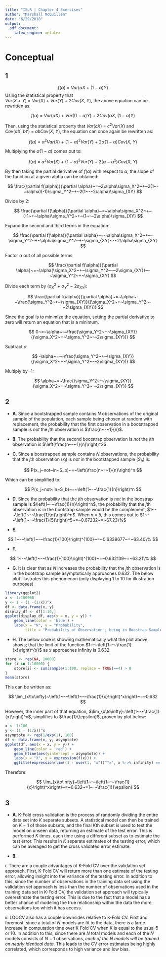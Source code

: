 ```yaml
---
title: "ISLR | Chapter 4 Exercises"
author: "Marshall McQuillen"
date: "6/29/2018"
output: 
  pdf_document: 
    latex_engine: xelatex
---
```


# Conceptual

## 1

$$
f(\alpha)~=~Var(\alpha X~+~(1~-~\alpha)Y)
$$
Using the statistical property that $Var(X~+~Y)~=~Var(X)~+~Var(Y)~+~2Cov(X,~Y)$, the above equation can be rewritten as:

$$
f(\alpha)~=~Var(\alpha X)~+~Var((1~-~\alpha)Y)~+~2Cov(\alpha X,~(1~-~\alpha)Y)
$$

Then, using the statistical property that $Var(cX)~=~c^2Var(X)$ and $Cov(aX,~bY)~=~abCov(X,~Y)$, the equation can once again be rewritten as:

$$
f(\alpha)~=~\alpha^2Var(X)~+~(1~-~\alpha)^2Var(Y)~+~2\alpha(1~-~\alpha)Cov(X,~Y)
$$

Multiplying the $\alpha(1~-~\alpha)$ comes out to:

$$
f(\alpha)~=~\alpha^2Var(X)~+~(1~-~\alpha)^2Var(Y)~+~2(\alpha~-~\alpha^2)Cov(X,~Y)
$$

By then taking the partial derivative of $f(\alpha)$ with respect to $\alpha$, the slope of the function at a given alpha can be obtained:

$$
\frac{\partial f(\alpha)}{\partial \alpha}~=~2\alpha\sigma_X^2~+~2(1~-~\alpha)(-1)\sigma_Y^2~+~2(1~-~2\alpha)\sigma_{XY}
$$

Divide by 2:

$$
\frac{\partial f(\alpha)}{\partial \alpha}~=~\alpha\sigma_X^2~+~(-1~+~\alpha)\sigma_Y^2~+~(1~-~2\alpha)\sigma_{XY}
$$

Expand the second and third terms in the equation:

$$
\frac{\partial f(\alpha)}{\partial \alpha}~=~\alpha\sigma_X^2~+~-\sigma_Y^2~+~\alpha\sigma_Y^2~+~\sigma_{XY}~-~2\alpha\sigma_{XY}
$$

Factor $\alpha$ out of all possible terms:

$$
\frac{\partial f(\alpha)}{\partial \alpha}~=~\alpha(\sigma_X^2~+~\sigma_Y^2~-~2\sigma_{XY})~-~\sigma_Y^2~+~\sigma_{XY}
$$

Divide each term by $(\sigma_X^2~+~\sigma_Y^2~-~2\sigma_{XY})$:

$$
\frac{\partial f(\alpha)}{\partial \alpha}~=~\alpha~-~\frac{\sigma_Y^2~+~\sigma_{XY}}{(\sigma_X^2~+~\sigma_Y^2~-~2\sigma_{XY})}
$$

Since the goal is to minimize the equation, setting the partial derivative to zero will return an equation that is a minimum.

$$
0~=~\alpha~-~\frac{\sigma_Y^2~+~\sigma_{XY}}{(\sigma_X^2~+~\sigma_Y^2~-~2\sigma_{XY})}
$$

Subtract $\alpha$

$$
-\alpha~=-~\frac{\sigma_Y^2~+~\sigma_{XY}}{(\sigma_X^2~+~\sigma_Y^2~-~2\sigma_{XY})}
$$

Multiply by -1:

$$
\alpha~=~\frac{\sigma_Y^2~-~\sigma_{XY}}{\sigma_X^2~+~\sigma_Y^2~-~2\sigma_{XY}}
$$

## 2

* **A**. Since a bootstrapped sample contains $N$ observations of the original sample of the population, each sample being chosen at random with replacement, the probability that the first observation in a bootstrapped sample is *not* the $j$th observation is $\frac{n~-~1}{n}$.

* **B**. The probability that the second bootstrap observation is *not* the $j$th observation is $\left(\frac{n~-~1}{n}\right)^2$.

* **C**. Since a boostrapped sample contains $N$ observations, the probability that the $j$th observation ($x_j$) is *not* in the bootstapped sample ($S_b$) is:

$$
P(x_j~not~in~S_b)~=~\left(\frac{n~-~1}{n}\right)^n
$$

\setlength{\leftskip}{2cm}

Which can be simplified to:

\setlength{\leftskip}{0pt}

$$
P(x_j~not~in~S_b)~=~\left(1~-~\frac{1}{n}\right)^n
$$

* **D**. Since the probability that the $j$th observation is *not* in the boostrap sample is $\left(1~-~\frac{1}{n}\right)^n$, the probability that the $j$th observation *is* in the bootstrap sample would be the complement, $1~-~\left(1~-~\frac{1}{n}\right)^n$. When $n~=~5$, this comes out to $1~-~\left(1~-~\frac{1}{5}\right)^5~=~0.67232~=~67.23\%$

* **E**.

$$
1~-~\left(1~-~\frac{1}{100}\right)^{100}~=~0.6339677~=~63.40\%
$$

* **F**.

$$
1~-~\left(1~-~\frac{1}{100}\right)^{100}~=~0.632139~=~63.21\%
$$

* **G**. It is clear that as $N$ increases the probability that the $j$th observation is in the bootstrap sample asymptotically approaches 0.632. The below plot illustrates this phenomenon (only displaying 1 to 10 for illustration purposes)

```r
library(ggplot2)
x <- 1:100000
y <- 1 - (1 -(1/x))^x
df <- data.frame(x, y)
display_df <- df[1:10,]
ggplot(display_df, aes(x = x, y = y)) +
    geom_line(color = 'blue') +
    labs(x = "N", y = "Probability",
         title = "Probability of Observation j being in Boostrap Sample")
```

* **H**. The below code is showing mathematically what the plot above shows; that the limit of the function $1~-~\left(1~-~\frac{1}{x}\right)^{x}$ as $x$ approaches infinity is 0.632.

```r
store <- rep(NA, 10000)
for (i in 1:10000) {
    store[i] <- sum(sample(1:100, replace = TRUE)==4) > 0
}
mean(store)
```

This can be written as:

$$
\lim_{x\to\infty}~\left(1~-~\left(1~-~\frac{1}{x}\right)^x\right)~=~0.632
$$

However, the inner part of that equation, $\lim_{x\to\infty}~\left(1~-~\frac{1}{x}\right)^x$, simplifies to $\frac{1}{\epsilon}$, proven by plot below:

```r
x <- 1:100
y <- (1 - (1/x))^x
asymptote <- rep(1/exp(1), 100)
df <- data.frame(x, y, asymptote)
ggplot(df, aes(x = x, y = y)) +
    geom_line(color = 'red') +
    geom_hline(aes(yintercept = asymptote)) +
    labs(x = "X", y = expression(f(x))) +
    ggtitle(expression(lim((1 - over(1, "x"))^"x", x %->% infinity) == frac(1, e)))
```

\setlength{\leftskip}{2cm}

Therefore:

\setlength{\leftskip}{0pt}

$$
\lim_{x\to\infty}~\left(1~-~\left(1~-~\frac{1}{x}\right)^x\right)~=~0.632~=1~-~\frac{1}{\epsilon}
$$

## 3

* **A**. K-Fold cross validation is the process of randomly dividing the entire data set into $K$ separate subsets. A statistical model can then be trained on $K~-~1$ of those subsets, and the final $K$th subset is used to test the model on unseen data, returning an estimate of the test error. This is performed $K$ times, each time using a different subset as to estimate the test error. This results in $K$ separate estimates of the testing error, which can be averaged to get the cross validated error estimate.

* **B**.

\setlength{\leftskip}{2cm}

*i*. There are a couple advantages of K-Fold CV over the validation set approach. First, K-Fold CV will return more than one estimate of the testing error, allowing insight into the variance of the testing error. In addition to this, since the number of observations in the training data set using the validation set approach is less than the number of observations used in the training data set in K-Fold CV, the validation set approach will typically overestimate the testing error. This is due to the fact that a model has a better chance of modeling the true relationship within the data the more observations too which it has access.

*ii*. LOOCV also has a couple downsides relative to K-Fold CV. First and foremost, since a total of $N$ models are fit to the data, there is a large increase in computation time over K-Fold CV when K is equal to the usual 5 or 10. In addition to this, since there are $N$ total models and each of the $N$ models consists of $N~-~1$ observations, *each of the $N$ models will be trained on nearly identical data*. This leads to the CV error estimates being highly correlated, which corresponds to high variance and low bias. 

\setlength{\leftskip}{0pt}